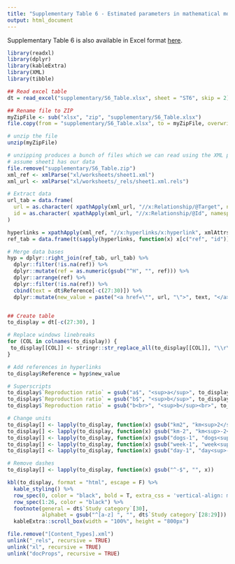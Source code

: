 ---
title: "Supplementary Table 6 - Estimated parameters in mathematical models"
output: html_document
---

Supplementary Table 6 is also available in Excel format <a href="https://github.com/mlayan/RabiesScopingReview/blob/gh-pages/supplementary/S6_Table.xlsx">here</a>.

```{r setup, include=TRUE, echo=FALSE, message=FALSE, warning=FALSE, results=FALSE}
library(readxl)
library(dplyr)
library(kableExtra)
library(XML)
library(tibble)

## Read excel table
dt = read_excel("supplementary/S6_Table.xlsx", sheet = "ST6", skip = 2)

## Rename file to ZIP
myZipFile <- sub("xlsx", "zip", "supplementary/S6_Table.xlsx")
file.copy(from = "supplementary/S6_Table.xlsx", to = myZipFile, overwrite = T)

# unzip the file
unzip(myZipFile)

# unzipping produces a bunch of files which we can read using the XML package
# assume sheet1 has our data
file.remove("supplementary/S6_Table.zip")
xml_ref <- xmlParse("xl/worksheets/sheet1.xml")
xml_url <- xmlParse("xl/worksheets/_rels/sheet1.xml.rels")

# Extract data
url_tab = data.frame(
  url = as.character( xpathApply(xml_url, "//x:Relationship/@Target", namespaces = "x")),
  id = as.character( xpathApply(xml_url, "//x:Relationship/@Id", namespaces = "x"))
)

hyperlinks = xpathApply(xml_ref, "//x:hyperlinks/x:hyperlink", xmlAttrs, namespaces = "x")
ref_tab = data.frame(t(sapply(hyperlinks, function(x) x[c("ref", "id")])))

# Merge data bases
hyp = dplyr::right_join(ref_tab, url_tab) %>%
  dplyr::filter(!is.na(ref)) %>%
  dplyr::mutate(ref = as.numeric(gsub("^H", "", ref))) %>%
  dplyr::arrange(ref) %>%
  dplyr::filter(!is.na(ref)) %>%
  cbind(text = dt$Reference[-c(27:30)]) %>%
  dplyr::mutate(new_value = paste("<a href=\"", url, "\">", text, "</a>", sep = ""))


## Create table
to_display = dt[-c(27:30), ]

# Replace windows linebreaks
for (COL in colnames(to_display)) {
 to_display[[COL]] <- stringr::str_replace_all(to_display[[COL]], "\\r\\n", "<br>") 
}

# Add references in hyperlinks
to_display$Reference = hyp$new_value

# Superscripts
to_display$`Reproduction ratio` = gsub("a$", "<sup>a</sup>", to_display$`Reproduction ratio`)
to_display$`Reproduction ratio` = gsub("b$", "<sup>b</sup>", to_display$`Reproduction ratio`)
to_display$`Reproduction ratio` = gsub("b<br>", "<sup>b</sup><br>", to_display$`Reproduction ratio`)

# Change units
to_display[] <- lapply(to_display, function(x) gsub("km2", "km<sup>2</sup>", x))
to_display[] <- lapply(to_display, function(x) gsub("km-2", "km<sup>-2</sup>", x))
to_display[] <- lapply(to_display, function(x) gsub("dogs-1", "dogs<sup>-1</sup>", x))
to_display[] <- lapply(to_display, function(x) gsub("week-1", "week<sup>-1</sup>", x))
to_display[] <- lapply(to_display, function(x) gsub("day-1", "day<sup>-1</sup>", x))

# Remove dashes
to_display[] <- lapply(to_display, function(x) gsub("^-$", "", x))

```

```{r table, include=TRUE, echo=FALSE, message=FALSE, warning=FALSE}
kbl(to_display, format = "html", escape = F) %>%
  kable_styling() %>%
  row_spec(0, color = "black", bold = T, extra_css = 'vertical-align: middle !important;') %>%
  row_spec(1:26, color = "black") %>%
  footnote(general = dt$`Study category`[30], 
           alphabet = gsub("^[a-z] ", "", dt$`Study category`[28:29])) %>%
  kableExtra::scroll_box(width = "100%", height = "800px")

```


```{r delete, include=TRUE, echo=FALSE, message=FALSE, warning=FALSE, results=FALSE}
file.remove("[Content_Types].xml")
unlink("_rels", recursive = TRUE)
unlink("xl", recursive = TRUE)
unlink("docProps", recursive = TRUE)

```
